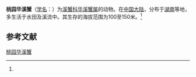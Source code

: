 {{Speciesbox
| name = 桃园华溪蟹
| status = 
| status_system = 
| image = 
| genus = Sinopotamon
| species = taoyuanense
| authority = (Dai, 1995)<ref name='id12205'>{{cite web| url =http://www.bioinfo.cn/db05/BjdwSpecies.php?action=view&id=12205| title =桃园华溪蟹| work =《中国动物物种编目数据库》| publisher =中国科学院微生物研究所| author =中国科学院动物研究所| accessdate =2009-04-28| deadurl =yes| archiveurl =https://web.archive.org/web/20160305054008/http://www.bioinfo.cn/db05/BjdwSpecies.php?action=view&id=12205| archivedate =2016-03-05}}</ref>
}}

'''桃园华溪蟹'''（[[学名|学名]]：{{lang|la|''Sinopotamon taoyuanense''}}）为[[溪蟹科|溪蟹科]][[华溪蟹属|华溪蟹属]]的动物。在[[中国大陆|中国大陆]]，分布于[[湖南|湖南]]等地，多生活于水田及溪流中。其生存的海拔范围为100至150米。<ref name='id12205'/>

== 参考文献 ==
{{reflist}}

{{Wikispecies|Sinopotamon taoyuanense}}
{{Taxonbar|from=Q14344471}}

[[Category:华溪蟹属|桃园华溪蟹]]


{{螃蟹小作品}}